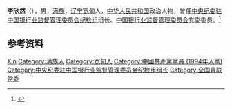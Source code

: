 '''李欣然'''（{{bd|1972年|3月|}}），男，[[满族|满族]]，[[辽宁|辽宁]][[宽甸|宽甸]]人，[[中华人民共和国|中华人民共和国]]政治人物，曾任[[中央纪委驻中国银行业监督管理委员会纪检组|中央纪委驻中国银行业监督管理委员会纪检组]]组长、[[中国银行业监督管理委员会|中国银行业监督管理委员会]]党委委员。<ref>{{Cite web|title=李欣然任中央纪委驻银监会纪检组组长 杜金富不再担任(图 简历)|url=http://district.ce.cn/newarea/sddy/201710/09/t20171009_26476649.shtml|accessdate=2021-02-10|work=中国经济网|archive-date=2020-02-03|archive-url=https://web.archive.org/web/20200203021130/http://district.ce.cn/newarea/sddy/201710/09/t20171009_26476649.shtml|dead-url=no}}</ref>

== 参考资料 ==
{{reflist}}

{{中华全国青年联合会第十二届委员会}}

{{Authority control}}
{{DEFAULTSORT:Li李}}
[[Category:李姓|Xin]]
[[Category:满族人|Category:满族人]]
[[Category:宽甸人|Category:宽甸人]]
[[Category:中國共產黨黨員_(1994年入黨)|Category:中國共產黨黨員 (1994年入黨)]]
[[Category:中央纪委驻中国银行业监督管理委员会纪检组组长|Category:中央纪委驻中国银行业监督管理委员会纪检组组长]]
[[Category:全国青联常委|Category:全国青联常委]]

{{中国人物小作品}}